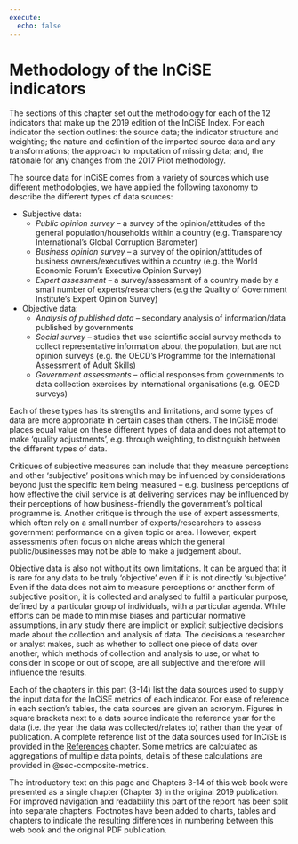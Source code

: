 ```yaml
---
execute:
  echo: false
---
```


# Methodology of the InCiSE indicators {#sec-method-indicators}

<!-- This is the introduction to chapter 3 in the original 2019 publication -->

The sections of this chapter set out the methodology for each of the 12
indicators that make up the 2019 edition of the InCiSE Index. For each
indicator the section outlines: the source data; the indicator structure and
weighting; the nature and definition of the imported source data and any
transformations; the approach to imputation of missing data; and, the
rationale for any changes from the 2017 Pilot methodology.

The source data for InCiSE comes from a variety of sources which use different
methodologies, we have applied the following taxonomy to describe the
different types of data sources:

* Subjective data:
    * *Public opinion survey* – a survey of the opinion/attitudes of the general
      population/households within a country (e.g. Transparency International's
      Global Corruption Barometer)
    * *Business opinion survey* – a survey of the opinion/attitudes of business
      owners/executives within a country (e.g. the World Economic Forum's
      Executive Opinion Survey)
    * *Expert assessment* – a survey/assessment of a country made by a small
      number of experts/researchers (e.g the Quality of Government Institute's
      Expert Opinion Survey)
* Objective data:
    * *Analysis of published data* – secondary analysis of information/data
      published by governments
    * *Social survey* – studies that use scientific social survey methods to
      collect representative information about the population, but are not
      opinion surveys (e.g. the OECD's Programme for the International Assessment
      of Adult Skills)
    * *Government assessments* – official responses from governments to data
      collection exercises by international organisations (e.g. OECD surveys)

Each of these types has its strengths and limitations, and some types of data
are more appropriate in certain cases than others. The InCiSE model places
equal value on these different types of data and does not attempt to make
'quality adjustments', e.g. through weighting, to distinguish between the
different types of data.

Critiques of subjective measures can include that they measure perceptions
and other 'subjective' positions which may be influenced by considerations
beyond just the specific item being measured – e.g. business perceptions of
how effective the civil service is at delivering services may be influenced
by their perceptions of how business-friendly the government's political
programme is. Another critique is through the use of expert assessments, which
often rely on a small number of experts/researchers to assess government
performance on a given topic or area. However, expert assessments often focus
on niche areas which the general public/businesses may not be able to make
a judgement about.

Objective data is also not without its own limitations. It can be argued that
it is rare for any data to be truly 'objective' even if it is not directly
'subjective'. Even if the data does not aim to measure perceptions or another
form of subjective position, it is collected and analysed to fulfil a
particular purpose, defined by a particular group of individuals, with a
particular agenda. While efforts can be made to minimise biases and
particular normative assumptions, in any study there are implicit or explicit
subjective decisions made about the collection and analysis of data. The
decisions a researcher or analyst makes, such as whether to collect one piece
of data over another, which methods of collection and analysis to use, or what
to consider in scope or out of scope, are all subjective and therefore will
influence the results.

Each of the chapters in this part (3-14) list the data sources used to supply
the input data for the InCiSE metrics of each indicator. For ease of reference in each section's tables, the data sources are given an acronym. Figures in 
square brackets next to a data source indicate the reference year for the data
(i.e. the year the data was collected/relates to) rather than the year of
publication. A complete reference list of the data sources used for InCiSE is
provided in the [References](99_references.qmd) chapter. Some metrics are
calculated as aggregations of multiple data points, details of these
calculations are provided in @sec-composite-metrics.

::: {.callout-note .crf title="Cross-referencing note" icon="false"}

The introductory text on this page and Chapters 3-14 of this web book were
presented as a single chapter (Chapter 3) in the original 2019 publication. For
improved navigation and readability this part of the report has been split into
separate chapters. Footnotes have been added to charts, tables and chapters to
indicate the resulting differences in numbering between this web book and the
original PDF publication.

:::
